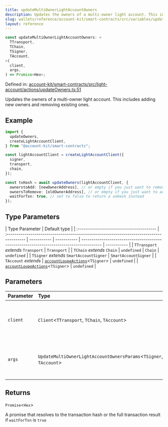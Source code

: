 ```yaml
---
title: updateMultiOwnerLightAccountOwners
description: Updates the owners of a multi-owner light account. This includes adding new owners and removing existing ones.
slug: wallets/reference/account-kit/smart-contracts/src/variables/updateMultiOwnerLightAccountOwners
layout: reference
---
```


```ts
const updateMultiOwnerLightAccountOwners: <
  TTransport,
  TChain,
  TSigner,
  TAccount,
>(
  client,
  args,
) => Promise<Hex>;
```

Defined in: [account-kit/smart-contracts/src/light-account/actions/updateOwners.ts:51](https://github.com/alchemyplatform/aa-sdk/blob/923a52171f7246172caf350853843e6680197da9/account-kit/smart-contracts/src/light-account/actions/updateOwners.ts#L51)

Updates the owners of a multi-owner light account. This includes adding new owners and removing existing ones.

## Example

```ts
import {
  updateOwners,
  createLightAccountClient,
} from "@account-kit/smart-contracts";

const lightAccountClient = createLightAccountClient({
  signer,
  transport,
  chain,
});

const txHash = await updateOwners(lightAccountClient, {
  ownerstoAdd: [newOwnerAddress], // or empty if you just want to remove owners
  ownersToRemove: [oldOwnerAddress], // or empty if you just want to add owners
  waitForTxn: true, // set to false to return a uoHash instead
});
```

## Type Parameters

| Type Parameter                           | Default type                                                                             |
| :--------------------------------------- | :--------------------------------------------------------------------------------------- | ----------- | ----------- | ---------------------------------------------------------------------------------------- | ----------- |
| `TTransport` _extends_ `Transport`       | `Transport`                                                                              |
| `TChain` _extends_ `Chain`               | `undefined`                                                                              | `Chain`     | `undefined` |
| `TSigner` _extends_ `SmartAccountSigner` | `SmartAccountSigner`                                                                     |
| `TAccount` _extends_                     | [`accountLoupeActions`](../../../core/src/variables/accountLoupeActions.mdx)\<`TSigner`> | `undefined` |             | [`accountLoupeActions`](../../../core/src/variables/accountLoupeActions.mdx)\<`TSigner`> | `undefined` |

## Parameters

| Parameter | Type                                                               | Description                                           |
| :-------- | :----------------------------------------------------------------- | :---------------------------------------------------- |
| `client`  | `Client`\<`TTransport`, `TChain`, `TAccount`>                      | The client instance used to interact with the account |
| `args`    | `UpdateMultiOwnerLightAccountOwnersParams`\<`TSigner`, `TAccount`> | The parameters for updating the account owners        |

## Returns

`Promise`\<`Hex`>

A promise that resolves to the transaction hash or the full transaction result if `waitForTxn` is `true`
